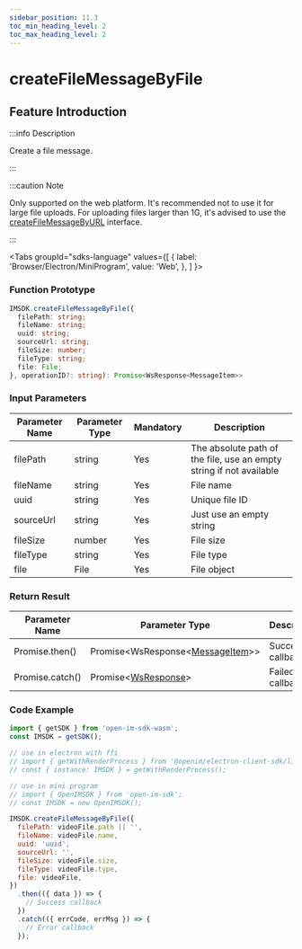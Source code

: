 ```yaml
---
sidebar_position: 11.3
toc_min_heading_level: 2
toc_max_heading_level: 2
---
```


# createFileMessageByFile

## Feature Introduction

:::info Description

Create a file message.

:::

:::caution Note

Only supported on the web platform. It's recommended not to use it for large file uploads. For uploading files larger than 1G, it's advised to use the [createFileMessageByURL](/api/message/createFileMessageByURL.mdx) interface.

:::

<Tabs
groupId="sdks-language"
values={[
{ label: 'Browser/Electron/MiniProgram', value: 'Web', },
]
}>

<TabItem value="Web">

### Function Prototype

```ts showLineNumbers
IMSDK.createFileMessageByFile({
  filePath: string;
  fileName: string;
  uuid: string;
  sourceUrl: string;
  fileSize: number;
  fileType: string;
  file: File;
}, operationID?: string): Promise<WsResponse<MessageItem>>
```

### Input Parameters

| Parameter Name | Parameter Type | Mandatory | Description                                           |
| -------------- | -------------- | --------- | ----------------------------------------------------- |
| filePath       | string        | Yes       | The absolute path of the file, use an empty string if not available |
| fileName       | string        | Yes       | File name                                             |
| uuid           | string        | Yes       | Unique file ID                                        |
| sourceUrl      | string        | Yes       | Just use an empty string                              |
| fileSize       | number        | Yes       | File size                                             |
| fileType       | string        | Yes       | File type                                             |
| file           | File          | Yes       | File object                                           |

### Return Result

| Parameter Name | Parameter Type                                                      | Description       |
| -------------- | ------------------------------------------------------------------- | ------------------ |
| Promise.then() | Promise<WsResponse<[MessageItem](/class/message/messageInfo.mdx)>\> | Successful callback|
| Promise.catch()| Promise<[WsResponse](/class/response.mdx)\>                        | Failed callback    |

### Code Example

```js showLineNumbers
import { getSDK } from 'open-im-sdk-wasm';
const IMSDK = getSDK();

// use in electron with ffi
// import { getWithRenderProcess } from '@openim/electron-client-sdk/lib/render';
// const { instance: IMSDK } = getWithRenderProcess();

// use in mini program
// import { OpenIMSDK } from 'open-im-sdk';
// const IMSDK = new OpenIMSDK();

IMSDK.createFileMessageByFile({
  filePath: videoFile.path || '',
  fileName: videoFile.name,
  uuid: 'uuid',
  sourceUrl: '',
  fileSize: videoFile.size,
  fileType: videoFile.type,
  file: videoFile,
})
  .then(({ data }) => {
    // Success callback
  })
  .catch(({ errCode, errMsg }) => {
    // Error callback
  });
```

</TabItem>

</Tabs>